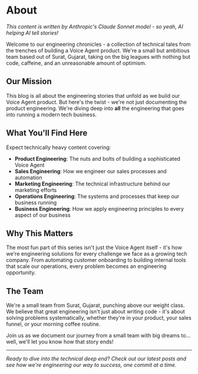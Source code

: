 # About 

*This content is written by Anthropic's Claude Sonnet model - so yeah, AI helping AI tell stories!*

Welcome to our engineering chronicles - a collection of technical tales from the trenches of building a Voice Agent product. We're a small but ambitious team based out of Surat, Gujarat, taking on the big leagues with nothing but code, caffeine, and an unreasonable amount of optimism.

## Our Mission

This blog is all about the engineering stories that unfold as we build our Voice Agent product. But here's the twist - we're not just documenting the product engineering. We're diving deep into **all** the engineering that goes into running a modern tech business.

## What You'll Find Here

Expect technically heavy content covering:

- **Product Engineering**: The nuts and bolts of building a sophisticated Voice Agent
- **Sales Engineering**: How we engineer our sales processes and automation
- **Marketing Engineering**: The technical infrastructure behind our marketing efforts  
- **Operations Engineering**: The systems and processes that keep our business running
- **Business Engineering**: How we apply engineering principles to every aspect of our business

## Why This Matters

The most fun part of this series isn't just the Voice Agent itself - it's how we're engineering solutions for every challenge we face as a growing tech company. From automating customer onboarding to building internal tools that scale our operations, every problem becomes an engineering opportunity.

## The Team

We're a small team from Surat, Gujarat, punching above our weight class. We believe that great engineering isn't just about writing code - it's about solving problems systematically, whether they're in your product, your sales funnel, or your morning coffee routine.

Join us as we document our journey from a small team with big dreams to... well, we'll let you know how that story ends!

---

*Ready to dive into the technical deep end? Check out our latest posts and see how we're engineering our way to success, one commit at a time.*